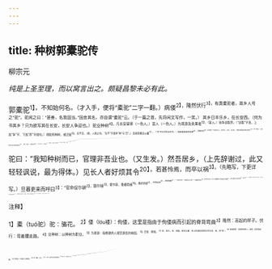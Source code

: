 ```yaml
---
---
---
```

title: 种树郭橐驼传
---



柳宗元

*纯是上圣至理，而以窝言出之。颇疑昌黎未必有此。*

郭橐驼<sup>1】，不知始何名。（才入手，便将“橐驼”二字一翻。）病偻<sup>2】，隆然伏行<sup>3】，有类橐驼者，故乡人号之“驼”。驼闻之曰：“甚善，名我固当。”因舍其名，亦自谓“橐驼”云。（于一篇之首，先将闲文写作，一笑。）
其乡日丰乐乡，在长安西。（何为书其乡？只为欲写其在长安，长安人争迎也。）驼业种树<sup>4】，凡长安豪家（一色人。）富人（一色人。）为观游及卖果者<sup>5】，（富人。）皆争迎取养。（“迎取”字连，上加“争”字、下加“养”字成句。）视驼所种树，或迁徙<sup>6】，无不活，（视，人视之也。“无不”字双承“种”与“迁”。）且硕茂蚤实以蕃<sup>7】。（“活”外又添写此五字。）他植者虽窥伺效慕<sup>3】，莫能如也<sup>9】。（必得此一句反衬之。）
有问之，对曰：（生发。）“橐驼非能使木寿且孳也<sup>10】，（作一曲折。）以能顺木之天以致其性焉尔<sup>11】。（先作一句提。）凡植木之性<sup>12】：（承“其性”字。）其本欲舒<sup>13】，其培欲平，其土欲故，其筑欲密<sup>15】。（此四“欲”字，本性欲也。）既然已<sup>16】，勿动勿虑<sup>17】，去不复顾<sup>18】。其莳也若子<sup>19】，其置也若弃<sup>4】，（妙，妙。便与存心养性、事天立命何异？岂直下文官理而已！）则其天者全而其性得矣。（结过。此段是畅讲“无不活”三字理。）故吾不害其长而已，非有能硕茂之也，不抑耗其实而已<sup>2】，非有能蚤而蕃之也。（此段又反复“硕”字，“茂”字，“蚤”字、“蕃”字理。）他植者则不然，（亦先作一句提。）根拳而土易，（一。）其培之也，若不过焉则不及焉<sup>20】。（二。）苟有能反是者，则又爱之太殷，忧之太勤，且视而暮抚，已去而复顾，（三。）甚者爪其肤以验其生枯，摇其本以观其疏密<sup>6】，（四，写尽。）而木之性日以离矣。（亦结过。）虽曰爱之，其实害之；虽曰忧之，其实仇之。故不我若也<sup>2】。吾又何能为哉？”（亦作反复。）
问者曰：“以子之道，移之官理<sup>20】，可乎？”

驼曰：“我知种树而已，官理非吾业也。（又生发。）然吾居乡，（上先辞谢过，此又轻轻讽说，最为得体。）见长人者好烦其令<sup>20】，若甚怜焉，而卒以祸<sup>3】。（先略写，下更详写。）旦暮吏来而呼曰<sup>3】：“官命促尔耕<sup>2】，勖尔植<sup>3】，督尔获，蚤缫而绪<sup>16】，蚤织而缕<sup>5】，字而幼孩<sup>5】，遂而鸡豚<sup>4】！”（句句字字，岂非民之父母？）鸣鼓而聚之<sup>8】，击木而召之®。吾小人辍飧饔以劳吏者且不得暇<sup>4】，又何以蕃吾生而安吾性邪<sup>4】？故病且怠<sup>12】。（言之慨然，此“帝力何有”之为上理也。）若是，则与吾业者其亦有类乎<sup>13】？”（只是轻轻讽说，最为得体。）
问者嘻曰：“不亦善乎！吾问养树得养人术<sup>4】。”（学《庄子》文惠君感庖丁言。）传其事，以为官戒也的。（冷峭。）

<sup>注释】

<sup>1】橐（tuó驼）驼：骆花。
<sup>2】偻（lóu褛）：佝偻，这里是指由于佝偻病而引起的脊背弯曲<sup>3】隆然：高起的样子。伏行：弯着腰走路。
<sup>4】业种树：以种树为职业。
<sup>5】为观游：指修建供人观赏游览的林园。
<sup>6】迁徙：移栽。
<sup>7】硕：高大。茂：茂盛。蚤实以蕃：树上的果实结得又早又多。蚤，同“早”。
<sup>8】他植直者：其他种树的人。窥伺：偷偷地观察。
<sup>9】莫能如：不能赶上郭橐驼。
<sup>10】孳：繁殖，生长。
<sup>11】天：天性，指树木生长的自然规律。
<sup>12】植木之性：种植树木的方法。
<sup>13】本：本根。
<sup>14】培：培土。
<sup>15】筑：筑土。密：结实。
<sup>16】既然已：这样做了以后。
<sup>17】勿虑：不必再为树木担心。
<sup>18】去：离开。
<sup>19】莳：移栽。若子：（把树苗看成）如同子女一般。
<sup>20】置：置放，这里是指树木移栽完毕。
<sup>21】其性得：适应了树木生长的自然习性。
<sup>22】抑：抑制。耗：损耗，损伤。
<sup>23】根拳：树根弯曲。土易：泥土全部换成新的。
<sup>24】“若不过焉”句：如果不是过多，那么就是过少。
<sup>25】爪：指甲，这里用作动词。肤：指树皮。生枯：死活。
<sup>26】疏密：是松动还是结实。
<sup>27】不我若：不如我。
<sup>28】官理：当官治民。理，治。
<sup>29】长人者：当官长的人。好烦其令：喜欢频繁地发布命令。
<sup>30】卒以祸：最终还是给人们以灾祸。
<sup>31】旦暮：早晚，这里是天天的意思。
<sup>32】促尔耕：督促你们耕种。
<sup>33】勖（xù旭）：勉励。
<sup>34】蚤缫而绪：抓紧时间煮茧抽丝。缫，缫丝。绪，丝头。
<sup>35】蚤织而缕：抓紧时间织布纺纱。缕，纱线。
<sup>36】字：抚养。
<sup>37】遂：这里是好好喂养使其迅速长大的意思。豚：小猪。
<sup>38】鸣鼓：打鼓。聚之：要百姓集合起来。
<sup>39】击木：敲击木梆。召之：把百姓召集起来。
<sup>40】辍：停止。飧（sūn孙）：晚饭。饔（yōng拥）：早饭。劳：慰劳。
<sup>41】蕃吾生：人丁兴旺。
<sup>42】怠：息懈。
<sup>43】吾业者：我的同行们。类：相似。
<sup>44】养树：种植树木，这里指植树的经验。养人术：治民的道理、办法。
<sup>45】戒：鉴戒。